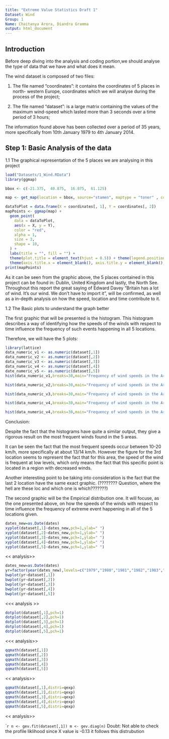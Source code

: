 ```yaml
---
title: "Extreme Value Statistics Draft 1"
Dataset: Wind 
Group: 1
Name: Chaitanya Arora, Diandra Gramma 
output: html_document
---
```


## Introduction ##

Before deep diving into the analysis and coding portion,we should analyse the type of data that we have and what does it mean. 

The wind dataset is composed of two files:

1. The file named "coordinates": it contains the coordinates of 5 places in north- western Europe, coordinates which we will analyse during the process of the project;

2. The file named "dataset": is a large matrix containing the values of the maximum wind-speed which lasted more than 3 seconds over a time period of 3 hours;


The information found above has been collected over a period of 35 years, more specifically from 10th January 1979 to 4th January 2014.


## Step 1: Basic Analysis of the data ##

1.1 The graphical representation of the 5 places we are analysing in this project

```r

load("Datasets/1_Wind.RData")
library(ggmap)

bbox <- c(-21.375,  40.875,  16.875,  61.125)

map <- get_map(location = bbox, source="stamen", maptype = "toner" , color="bw")

dataToPlot = data.frame(X = coordinates[, 1], Y = coordinates[, 2])
mapPoints <- ggmap(map) +
  geom_point(
    data = dataToPlot,
    aes(x = X, y = Y),
    color = "red",
    alpha = 1,
    size = 3,
    shape = 10,
  ) +
  labs(title = "", fill = "") +
  theme(plot.title = element_text(hjust = 0.5)) + theme(legend.position = "none") +
  theme(axis.title.x = element_blank(), axis.title.y = element_blank(), axis.text=element_text(size=14))
print(mapPoints)


```
As it can be seen from the graphic above, the 5 places contained in this project can be found in: Dublin, United Kingdom and lastly, the North See. Throughout this report the great saying of Edward Davey "Britain has a lot of wind. It's our wind. We don't have to import it", will be confirmed, as well as a in-depth analysis on how the speed, location and time contribute to it.

1.2 The Basic plots to understand the graph better

The first graphic that will be presented is the histogram. This histogram describes a way of identifying how the speeds of the winds with respect to time influence the frequency of such events happening in all 5 locations. 

Therefore, we will have the 5 plots:


```r
library(lattice)
data_numeric_v1 <- as.numeric(dataset[,1])
data_numeric_v2 <- as.numeric(dataset[,2])
data_numeric_v3 <- as.numeric(dataset[,3])
data_numeric_v4 <- as.numeric(dataset[,4])
date_numeric_v5 <- as.numeric(dataset[,5])
hist(data_numeric_v1,breaks=30,main="Frequency of wind speeds in the Area v1",xlab = "winds speed in V1")

hist(data_numeric_v2,breaks=30,main="Frequency of wind speeds in the Area v2",xlab = "winds speed in V2")

hist(data_numeric_v3,breaks=30,main="Frequency of wind speeds in the Area v3",xlab = "winds speed in V3")

hist(data_numeric_v4,breaks=30,main="Frequency of wind speeds in the Area v4",xlab = "winds speed in V4")

hist(data_numeric_v4,breaks=30,main="Frequency of wind speeds in the Area v5",xlab = "winds speed in V5")

```

Conclusion:

Despite the fact that the histograms have quite a similar output, they give a rigorous result on the most frequent winds found in the 5 areas. 

It can be seen the fact that the most frequent speeds occur between 10-20 km/h, more specifically at about 13/14 km/h. However the figure for the 3rd location seems to represent the fact that for this area, the speed of the wind is frequent at low levels, which only means the fact that this specific point is located in a region with decreased winds. 

Another interesting point to be taking into consideration is the fact that the last 2 location have the same exact graphic. (???????? Question, where the hell are these loc and which one is which???????)

The second graphic will be the Empirical distribution one. It will focuse, as the one presented above, on how the speeds of the winds with respect to time influence the frequency of extreme event happening in all of the 5 locations given.




```r
dates_new=as.Date(dates)
xyplot(dataset[,1]~dates_new,pch=1,ylab=" ")
xyplot(dataset[,2]~dates_new,pch=1,ylab=" ")
xyplot(dataset[,3]~dates_new,pch=1,ylab=" ")
xyplot(dataset[,4]~dates_new,pch=1,ylab=" ")
xyplot(dataset[,5]~dates_new,pch=1,ylab=" ")

```



<< analysis>>



```r
dates_new=as.Date(dates)
yr=factor(year(dates_new),levels=c("1979","1980","1981","1982","1983","1984","1985","1986","1987","1988","1989","1990","1991","1992","1993","1994","1995","1996","1997","1998","1999","2000","2001","2002","2003","2004","2005","2006","2007","2008","2009","2010","2011","2012","2013","2014"),ordered=TRUE)
bwplot(yr~dataset[,1])
bwplot(yr~dataset[,2])
bwplot(yr~dataset[,3])
bwplot(yr~dataset[,4])
bwplot(yr~dataset[,5])

```
<<< analysis >>


```r
dotplot(dataset[,1],pch=1)
dotplot(dataset[,2],pch=1)
dotplot(dataset[,3],pch=1)
dotplot(dataset[,4],pch=1)
dotplot(dataset[,5],pch=1)


```
<<< analysis>>

```r
qqmath(dataset[,1])
qqmath(dataset[,2])
qqmath(dataset[,3])
qqmath(dataset[,4])
qqmath(dataset[,5])
```
<< analysis>>


```r
qqmath(dataset[,1],distri=qexp)
qqmath(dataset[,2],distri=qexp)
qqmath(dataset[,3],distri=qexp)
qqmath(dataset[,4],distri=qexp)
qqmath(dataset[,5],distri=qexp)
```
<< analysis>>

```r
n <- gev.fit(dataset[,1])
m <- gev.diag(n)
``
Doubt: Not able to check the profile liklihood 
since X value is -0.13 it follows this distrubution
